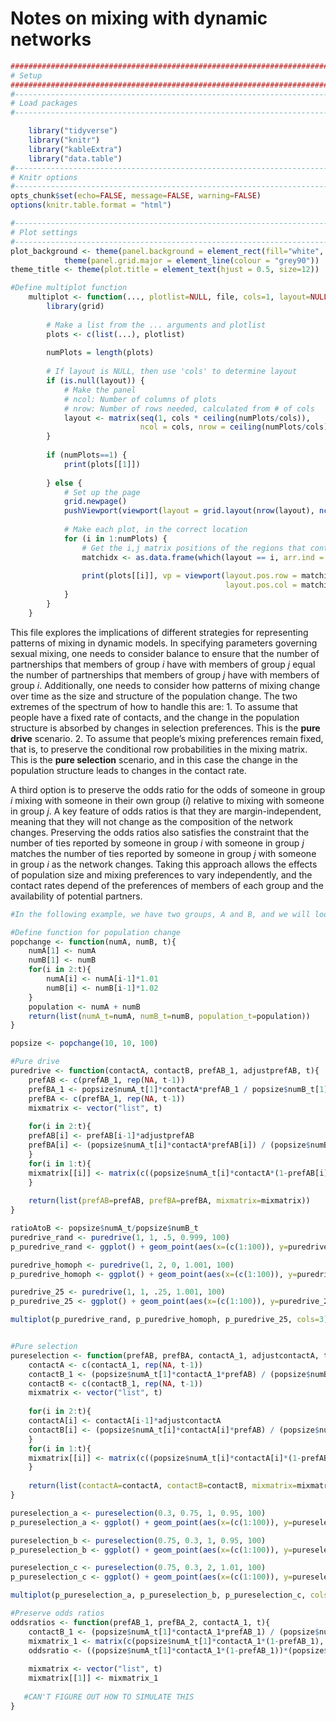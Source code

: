 # Notes on mixing with dynamic networks

```r
####################################################################################
# Setup
####################################################################################
#-----------------------------------------------------------------------------------
# Load packages
#-----------------------------------------------------------------------------------

    library("tidyverse")
    library("knitr")
    library("kableExtra")
    library("data.table")
#-----------------------------------------------------------------------------------
# Knitr options
#-----------------------------------------------------------------------------------
opts_chunk$set(echo=FALSE, message=FALSE, warning=FALSE)
options(knitr.table.format = "html") 

#-----------------------------------------------------------------------------------
# Plot settings
#-----------------------------------------------------------------------------------
plot_background <- theme(panel.background = element_rect(fill="white", colour = "black")) +
            theme(panel.grid.major = element_line(colour = "grey90"))
theme_title <- theme(plot.title = element_text(hjust = 0.5, size=12)) 

#Define multiplot function
    multiplot <- function(..., plotlist=NULL, file, cols=1, layout=NULL) {
        library(grid)
        
        # Make a list from the ... arguments and plotlist
        plots <- c(list(...), plotlist)
        
        numPlots = length(plots)
        
        # If layout is NULL, then use 'cols' to determine layout
        if (is.null(layout)) {
            # Make the panel
            # ncol: Number of columns of plots
            # nrow: Number of rows needed, calculated from # of cols
            layout <- matrix(seq(1, cols * ceiling(numPlots/cols)),
                             ncol = cols, nrow = ceiling(numPlots/cols))
        }
        
        if (numPlots==1) {
            print(plots[[1]])
            
        } else {
            # Set up the page
            grid.newpage()
            pushViewport(viewport(layout = grid.layout(nrow(layout), ncol(layout))))
            
            # Make each plot, in the correct location
            for (i in 1:numPlots) {
                # Get the i,j matrix positions of the regions that contain this subplot
                matchidx <- as.data.frame(which(layout == i, arr.ind = TRUE))
                
                print(plots[[i]], vp = viewport(layout.pos.row = matchidx$row,
                                                layout.pos.col = matchidx$col))
            }
        }
    }

```
This file explores the implications of different strategies for representing patterns of mixing in dynamic models. In specifying parameters governing sexual mixing, one needs to consider balance to ensure that the number of partnerships that members of group _i_ have with members of group _j_ equal the number of partnerships that members of group _j_ have with members of group _i_. Additionally, one needs to consider how patterns of mixing change over time as the size and structure of the population change. The two extremes of the spectrum of how to handle this are:
1. To assume that people have a fixed rate of contacts, and the change in the population structure is absorbed by changes in selection preferences. This is the __pure drive__ scenario. 
2. To assume that people's mixing preferences remain fixed, that is, to preserve the conditional row probabilities in the mixing matrix. This is the __pure selection__ scenario, and in this case the change in the population structure leads to changes in the contact rate.  
  
A third option is to preserve the odds ratio for the odds of someone in group _i_ mixing with someone in their own group (_i_) relative to mixing with someone in group _j_. A key feature of odds ratios is that they are margin-independent, meaning that they will not change as the composition of the network changes. Preserving the odds ratios also satisfies the constraint that the number of ties reported by someone in group _i_ with someone in group _j_ matches the number of ties reported by someone in group _j_ with someone in group _i_ as the network changes. Taking this approach allows the effects of population size and mixing preferences to vary independently, and the contact rates depend of the preferences of members of each group and the availability of potential partners.


```r

#In the following example, we have two groups, A and B, and we will look at what happens as the population structure changes under each scenario. <span style="color:red">I am not sure how to simulate the matrices through time if we preserve the odds ratios.</span>

#Define function for population change
popchange <- function(numA, numB, t){
    numA[1] <- numA
    numB[1] <- numB
    for(i in 2:t){
        numA[i] <- numA[i-1]*1.01
        numB[i] <- numB[i-1]*1.02
    }
    population <- numA + numB
    return(list(numA_t=numA, numB_t=numB, population_t=population))
}

popsize <- popchange(10, 10, 100)

#Pure drive
puredrive <- function(contactA, contactB, prefAB_1, adjustprefAB, t){
    prefAB <- c(prefAB_1, rep(NA, t-1))
    prefBA_1 <- popsize$numA_t[1]*contactA*prefAB_1 / popsize$numB_t[1]*contactB
    prefBA <- c(prefBA_1, rep(NA, t-1))
    mixmatrix <- vector("list", t)
    
    for(i in 2:t){
    prefAB[i] <- prefAB[i-1]*adjustprefAB
    prefBA[i] <- (popsize$numA_t[i]*contactA*prefAB[i]) / (popsize$numB_t[i]*contactB)
    }
    for(i in 1:t){
    mixmatrix[[i]] <- matrix(c((popsize$numA_t[i]*contactA*(1-prefAB[i])), (popsize$numA_t[i]*contactA*prefAB[i]), (popsize$numB_t[i]*contactB*prefBA[i]), (popsize$numB_t[i]*contactB*(1-prefBA[i]))), nrow=2, ncol=2, byrow=TRUE)
    }
    
    return(list(prefAB=prefAB, prefBA=prefBA, mixmatrix=mixmatrix))
}

ratioAtoB <- popsize$numA_t/popsize$numB_t
puredrive_rand <- puredrive(1, 1, .5, 0.999, 100)
p_puredrive_rand <- ggplot() + geom_point(aes(x=(c(1:100)), y=puredrive_rand$prefBA), color="blue") + geom_point(aes(x=(c(1:100)), y=puredrive_rand$prefAB), color="yellow") + geom_point(aes(x=(c(1:100)), y=ratioAtoB), shape=6, color="black") + scale_y_continuous(sec.axis = dup_axis(name="Ratio groups A to B")) + labs(x="Time", y="Selection Preference", title="") +  theme_title + plot_background  + scale_colour_manual(name="", guide="legend", values=, labels="")

puredrive_homoph <- puredrive(1, 2, 0, 1.001, 100)
p_puredrive_homoph <- ggplot() + geom_point(aes(x=(c(1:100)), y=puredrive_homoph$prefBA, color="a")) + geom_point(aes(x=(c(1:100)), y=puredrive_homoph$prefAB, color="b")) + geom_point(aes(x=(c(1:100)), y=ratioAtoB, color="c"), shape=6) + scale_y_continuous(sec.axis = dup_axis(name="Ratio groups A to B")) + labs(x="Time", y="Selection Preference", title="Mixing under pure drive (contact rates equal, \n proportional change in selection patterns A with B=1.001 \n differing values for initial selection preferences)") + scale_colour_manual(name="Legend", guide="legend", values=c("a"="blue", "b"="yellow", "c"="black"), labels=c("Selection preference B with A", "Selection preference A with B", "Ratio of group sizes A:B")) + theme(legend.position = "bottom") + theme_title + plot_background 

puredrive_25 <- puredrive(1, 1, .25, 1.001, 100)
p_puredrive_25 <- ggplot() + geom_point(aes(x=(c(1:100)), y=puredrive_25$prefBA), color="blue") + geom_point(aes(x=(c(1:100)), y=puredrive_25$prefAB), color="yellow") + geom_point(aes(x=(c(1:100)), y=ratioAtoB), shape=6, color="black") + scale_y_continuous(sec.axis = dup_axis(name="Ratio groups A to B")) + labs(x="Time", y="Selection Preference", title="") +  theme_title + plot_background  + scale_colour_manual(name="", guide="legend", values=, labels="") 

multiplot(p_puredrive_rand, p_puredrive_homoph, p_puredrive_25, cols=3)


#Pure selection
pureselection <- function(prefAB, prefBA, contactA_1, adjustcontactA, t){
    contactA <- c(contactA_1, rep(NA, t-1))
    contactB_1 <- (popsize$numA_t[1]*contactA_1*prefAB) / (popsize$numB_t[1]*prefBA)
    contactB <- c(contactB_1, rep(NA, t-1))
    mixmatrix <- vector("list", t)
    
    for(i in 2:t){
    contactA[i] <- contactA[i-1]*adjustcontactA
    contactB[i] <- (popsize$numA_t[i]*contactA[i]*prefAB) / (popsize$numB_t[i]*prefBA)
    }
    for(i in 1:t){
    mixmatrix[[i]] <- matrix(c((popsize$numA_t[i]*contactA[i]*(1-prefAB)), (popsize$numA_t[i]*contactA[i]*prefAB), (popsize$numB_t[i]*contactB[i]*prefBA), (popsize$numB_t[i]*contactB[i]*(1-prefBA))), nrow=2, ncol=2, byrow=TRUE)
    }
    
    return(list(contactA=contactA, contactB=contactB, mixmatrix=mixmatrix))
}

pureselection_a <- pureselection(0.3, 0.75, 1, 0.95, 100)
p_pureselection_a <- ggplot() + geom_point(aes(x=(c(1:100)), y=pureselection_a$contactA), color="blue") + geom_point(aes(x=(c(1:100)), y=pureselection_a$contactB), color="yellow") + geom_point(aes(x=(c(1:100)), y=ratioAtoB), shape=6, color="black") + scale_y_continuous(sec.axis = dup_axis(name="Ratio groups A to B")) + labs(x="Time", y="Contact rate", title="Mixing under pure selection (prefAB=0.3, prefBA=0.75, \n starting contact group A=1, proportional change in contact for group A=0.95)") +  theme_title + plot_background  + scale_colour_manual(name="", guide="legend", values=, labels="")

pureselection_b <- pureselection(0.75, 0.3, 1, 0.95, 100)
p_pureselection_b <- ggplot() + geom_point(aes(x=(c(1:100)), y=pureselection_b$contactA, color="a")) + geom_point(aes(x=(c(1:100)), y=pureselection_b$contactB, color="b")) + geom_point(aes(x=(c(1:100)), y=ratioAtoB, color="c"), shape=6) + scale_y_continuous(sec.axis = dup_axis(name="Ratio groups A to B")) + labs(x="Time", y="Contact rate", title="Mixing under pure selection (prefAB=0.75, prefBA=0.3, \n starting contact group A=1, proportional change in contact for group A=0.95)") +  theme_title + plot_background  + scale_colour_manual(name="Legend", guide="legend", values=c("a"="blue", "b"="yellow", "c"="black"), labels=c("Contact rate A", "Contact rate B", "Ratio of group sizes A:B")) + theme(legend.position = "bottom") 

pureselection_c <- pureselection(0.75, 0.3, 2, 1.01, 100)
p_pureselection_c <- ggplot() + geom_point(aes(x=(c(1:100)), y=pureselection_c$contactA), color="blue") + geom_point(aes(x=(c(1:100)), y=pureselection_c$contactB), color="yellow") + geom_point(aes(x=(c(1:100)), y=ratioAtoB), shape=6, color="black") + scale_y_continuous(sec.axis = dup_axis(name="Ratio groups A to B")) + labs(x="Time", y="Contact rate", title="Mixing under pure selection (prefAB=0.75, prefBA=0.3, \n starting contact group A=2, proportional change in contact for group A=1.01") +  theme_title + plot_background  + scale_colour_manual(name="", guide="legend", values=, labels="")

multiplot(p_pureselection_a, p_pureselection_b, p_pureselection_c, cols=3)

#Preserve odds ratios
oddsratios <- function(prefAB_1, prefBA_2, contactA_1, t){
    contactB_1 <- (popsize$numA_t[1]*contactA_1*prefAB_1) / (popsize$numB_t[1]*prefBA_1)
    mixmatrix_1 <- matrix(c(popsize$numA_t[1]*contactA_1*(1-prefAB_1), popsize$numA_t[1]*contactA_1*(prefAB_1),  popsize$numB_t[1]*contactB_1*(prefBA_1), popsize$numB_t[1]*contactB_1*(1-prefBA_1)), nrow=2, ncol=2, byrow=TRUE)
    oddsratio <- ((popsize$numA_t[1]*contactA_1*(1-prefAB_1))*(popsize$numB_t[1]*contactB_1*(1-prefBA_1))) / ((popsize$numA_t[1]*contactA_1*(prefAB_1))*(popsize$numB_t[1]*contactB_1*(prefBA_1)))
    
    mixmatrix <- vector("list", t)
    mixmatrix[[1]] <- mixmatrix_1
    
   #CAN'T FIGURE OUT HOW TO SIMULATE THIS
}

```